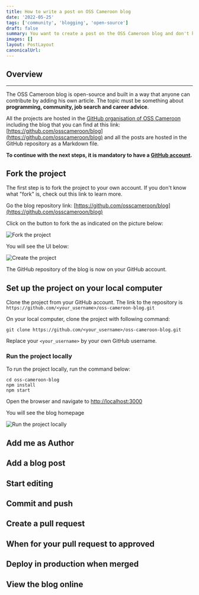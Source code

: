```yaml
---
title: How to write a post on OSS Cameroon blog
date: '2022-05-25'
tags: ['community', 'blogging', 'open-source']
draft: false
summary: You want to create a post on the OSS Cameroon blog and don't know how? Don't panic I'm here to show you the whole process
images: []
layout: PostLayout
canonicalUrl:
---
```


## Overview

<TOCInline toc={props.toc} exclude="Overview" toHeading={6} />

---
The OSS Cameroon blog is open-source and built in a way that anyone can contribute by adding his own article.
The topic must be something about **programming, community, job search and career advice**.

All the projects are hosted in the [GitHub organisation of OSS Cameroon](https://github.com/osscameroon) including the blog that you can find at this link: [https://github.com/osscameroon/blog](https://github.com/osscameroon/blog)
and all the posts are hosted in the GitHub repository as a Markdown file.

**To continue with the next steps, it is mandatory to have a [GitHub account](https://github.com).**

## Fork the project
The first step is to fork the project to your own account. If you don't know what "fork" is, check out this link to learn more.

Go the blog repository link: [https://github.com/osscameroon/blog](https://github.com/osscameroon/blog)

Click on the button to fork the as indicated on the picture below:

![Fork the project](/static/images/posts/write-post-oss-cameroon-blog/1-oss-article-fork-project.png)

You will see the UI below:

![Create the project](/static/images/posts/write-post-oss-cameroon-blog/2-oss-article-fork-project-name.png)

The GitHub repository of the blog is now on your GitHub account.

## Set up the project on your local computer
Clone the project from your GitHub account. The link to the repository is `https://github.com/<your_username>/oss-cameroon-blog.git`

On your local computer, clone the project with following command:
```shell
git clone https://github.com/<your_username>/oss-cameroon-blog.git
```

Replace your `<your_username>` by your own GitHub username.

### Run the project locally
To run the project locally, run the command below:
```shell
cd oss-cameroon-blog
npm install
npm start
```
Open the browser and navigate to [http://localhost:3000](http://localhost:3000)

You will see the blog homepage

![Run the project locally](/static/images/posts/write-post-oss-cameroon-blog/3-oss-article-fork-run-project-local.png)

## Add me as Author


## Add a blog post

## Start editing

## Commit and push

## Create a pull request

## When for your pull request to approved

## Deploy in production when merged

## View the blog online
